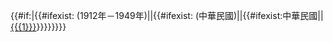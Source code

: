 {{flag|Republic of China (1912-1949)|1912|name=中國}}{{#if:{{{1|}}}|{{#ifexist:{{{1}}} (1912年－1949年)|[[{{{1}}} (1912年－1949年)|{{{1}}}]]|{{#ifexist:{{{1}}} (中華民國)|[[{{{1}}} (中華民國)|{{{1}}}]]|{{#ifexist:中華民國{{{1}}}|[[中華民國{{{1}}}|{{{1}}}]]|[[{{{1}}}]]}}}}}}}}<noinclude>{{Documentation}}</noinclude>